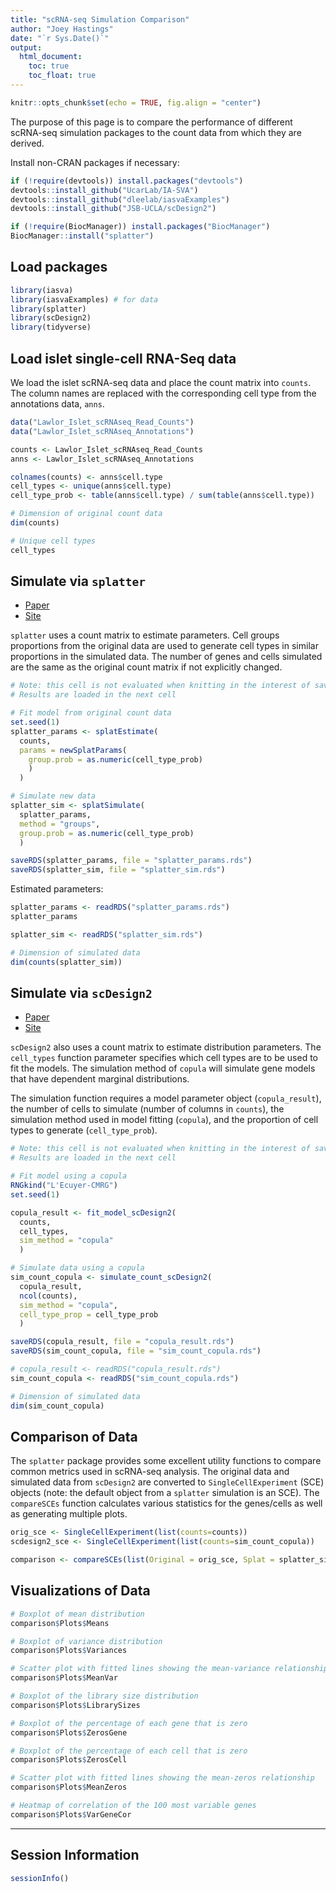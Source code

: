```yaml
---
title: "scRNA-seq Simulation Comparison"
author: "Joey Hastings"
date: "`r Sys.Date()`"
output:
  html_document:
    toc: true
    toc_float: true
---
```


```r
knitr::opts_chunk$set(echo = TRUE, fig.align = "center")
```

The purpose of this page is to compare the performance of different scRNA-seq simulation packages to the count data from which they are derived.

Install non-CRAN packages if necessary:

```r
if (!require(devtools)) install.packages("devtools")
devtools::install_github("UcarLab/IA-SVA")
devtools::install_github("dleelab/iasvaExamples")
devtools::install_github("JSB-UCLA/scDesign2")

if (!require(BiocManager)) install.packages("BiocManager")
BiocManager::install("splatter")
```

## Load packages

```r
library(iasva)
library(iasvaExamples) # for data
library(splatter)
library(scDesign2)
library(tidyverse)
```

## Load islet single-cell RNA-Seq data

We load the islet scRNA-seq data and place the count matrix into `counts`. The column names are replaced with the corresponding cell type from the annotations data, `anns`.

```r
data("Lawlor_Islet_scRNAseq_Read_Counts")
data("Lawlor_Islet_scRNAseq_Annotations")

counts <- Lawlor_Islet_scRNAseq_Read_Counts
anns <- Lawlor_Islet_scRNAseq_Annotations

colnames(counts) <- anns$cell.type
cell_types <- unique(anns$cell.type)
cell_type_prob <- table(anns$cell.type) / sum(table(anns$cell.type))

# Dimension of original count data
dim(counts)

# Unique cell types
cell_types
```

## Simulate via `splatter`

* [Paper](https://doi.org/10.1186/s13059-017-1305-0)
* [Site](https://bioconductor.org/packages/release/bioc/html/splatter.html)

`splatter` uses a count matrix to estimate parameters. Cell groups proportions from the original data are used to generate cell types in similar proportions in the simulated data. The number of genes and cells simulated are the same as the original count matrix if not explicitly changed.

```r
# Note: this cell is not evaluated when knitting in the interest of saving time
# Results are loaded in the next cell

# Fit model from original count data
set.seed(1)
splatter_params <- splatEstimate(
  counts,
  params = newSplatParams(
    group.prob = as.numeric(cell_type_prob)
    )
  )

# Simulate new data 
splatter_sim <- splatSimulate(
  splatter_params,
  method = "groups",
  group.prob = as.numeric(cell_type_prob)
  )

saveRDS(splatter_params, file = "splatter_params.rds")
saveRDS(splatter_sim, file = "splatter_sim.rds")
```

Estimated parameters:

```r
splatter_params <- readRDS("splatter_params.rds")
splatter_params

splatter_sim <- readRDS("splatter_sim.rds")

# Dimension of simulated data
dim(counts(splatter_sim))
```

## Simulate via `scDesign2`

* [Paper](https://doi.org/10.1186/s13059-021-02367-2)
* [Site](https://github.com/JSB-UCLA/scDesign2)

`scDesign2` also uses a count matrix to estimate distribution parameters. The `cell_types` function parameter specifies which cell types are to be used to fit the models. The simulation method of `copula` will simulate gene models that have dependent marginal distributions.

The simulation function requires a model parameter object (`copula_result`), the number of cells to simulate (number of columns in `counts`), the simulation method used in model fitting (`copula`), and the proportion of cell types to generate (`cell_type_prob`).

```r
# Note: this cell is not evaluated when knitting in the interest of saving time
# Results are loaded in the next cell

# Fit model using a copula
RNGkind("L'Ecuyer-CMRG")
set.seed(1)

copula_result <- fit_model_scDesign2(
  counts,
  cell_types,
  sim_method = "copula"
  )

# Simulate data using a copula
sim_count_copula <- simulate_count_scDesign2(
  copula_result,
  ncol(counts),
  sim_method = "copula",
  cell_type_prop = cell_type_prob
  )

saveRDS(copula_result, file = "copula_result.rds")
saveRDS(sim_count_copula, file = "sim_count_copula.rds")
```

```r
# copula_result <- readRDS("copula_result.rds")
sim_count_copula <- readRDS("sim_count_copula.rds")

# Dimension of simulated data
dim(sim_count_copula)
```

## Comparison of Data

The `splatter` package provides some excellent utility functions to compare common metrics used in scRNA-seq analysis. The original data and simulated data from `scDesign2` are converted to `SingleCellExperiment` (SCE) objects (note: the default object from a `splatter` simulation is an SCE). The `compareSCEs` function calculates various statistics for the genes/cells as well as generating multiple plots.

```r
orig_sce <- SingleCellExperiment(list(counts=counts))
scdesign2_sce <- SingleCellExperiment(list(counts=sim_count_copula))

comparison <- compareSCEs(list(Original = orig_sce, Splat = splatter_sim, scDesign2 = scdesign2_sce))
```

## Visualizations of Data
```r
# Boxplot of mean distribution
comparison$Plots$Means

# Boxplot of variance distribution
comparison$Plots$Variances

# Scatter plot with fitted lines showing the mean-variance relationship
comparison$Plots$MeanVar

# Boxplot of the library size distribution
comparison$Plots$LibrarySizes

# Boxplot of the percentage of each gene that is zero
comparison$Plots$ZerosGene

# Boxplot of the percentage of each cell that is zero
comparison$Plots$ZerosCell

# Scatter plot with fitted lines showing the mean-zeros relationship
comparison$Plots$MeanZeros

# Heatmap of correlation of the 100 most variable genes
comparison$Plots$VarGeneCor
```

---

## Session Information
```r
sessionInfo()
```
